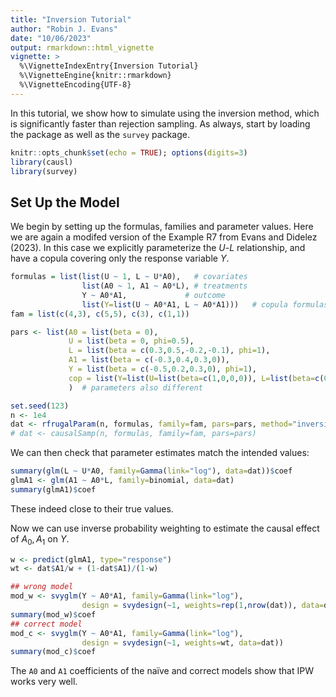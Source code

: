 ```yaml
---
title: "Inversion Tutorial"
author: "Robin J. Evans"
date: "10/06/2023"
output: rmarkdown::html_vignette
vignette: >
  %\VignetteIndexEntry{Inversion Tutorial}
  %\VignetteEngine{knitr::rmarkdown}
  %\VignetteEncoding{UTF-8}
---
```


In this tutorial, we show how to simulate using the inversion method, which is
significantly faster than rejection sampling.  As always, start by loading the 
package as well as the `survey` package.
```r
knitr::opts_chunk$set(echo = TRUE); options(digits=3)
library(causl)
library(survey)
```


## Set Up the Model

We begin by setting up the formulas, families and parameter values.  Here we are 
again a modifed version of the Example R7 from Evans and Didelez (2023).  In this
case we explicitly parameterize the $U$-$L$ relationship, and have a copula 
covering only the response variable $Y$.  

```r
formulas = list(list(U ~ 1, L ~ U*A0),   # covariates
                list(A0 ~ 1, A1 ~ A0*L), # treatments
                Y ~ A0*A1,             # outcome
                list(Y=list(U ~ A0*A1, L ~ A0*A1)))   # copula formulas defined differently
fam = list(c(4,3), c(5,5), c(3), c(1,1))

pars <- list(A0 = list(beta = 0),
             U = list(beta = 0, phi=0.5),
             L = list(beta = c(0.3,0.5,-0.2,-0.1), phi=1),
             A1 = list(beta = c(-0.3,0.4,0.3,0)),
             Y = list(beta = c(-0.5,0.2,0.3,0), phi=1),
             cop = list(Y=list(U=list(beta=c(1,0,0,0)), L=list(beta=c(0.5,0,0,0)))) 
             )  # parameters also different
```

```r
set.seed(123)
n <- 1e4
dat <- rfrugalParam(n, formulas, family=fam, pars=pars, method="inversion")
# dat <- causalSamp(n, formulas, family=fam, pars=pars)
```
We can then check that parameter estimates match the intended values:
```r
summary(glm(L ~ U*A0, family=Gamma(link="log"), data=dat))$coef
glmA1 <- glm(A1 ~ A0*L, family=binomial, data=dat)
summary(glmA1)$coef
```
These indeed close to their true values.  

Now we can use inverse probability weighting to estimate the causal effect of
$A_0,A_1$ on $Y$.
```r
w <- predict(glmA1, type="response")
wt <- dat$A1/w + (1-dat$A1)/(1-w)

## wrong model
mod_w <- svyglm(Y ~ A0*A1, family=Gamma(link="log"), 
                design = svydesign(~1, weights=rep(1,nrow(dat)), data=dat))
summary(mod_w)$coef
## correct model
mod_c <- svyglm(Y ~ A0*A1, family=Gamma(link="log"), 
                design = svydesign(~1, weights=wt, data=dat))
summary(mod_c)$coef
```
The `A0` and `A1` coefficients of the naïve and correct models show that
IPW works very well.  

